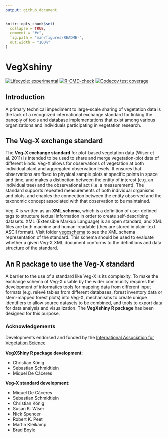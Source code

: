 ```yaml
---
output: github_document
---
```


<!-- README.md is generated from README.Rmd. Please edit that file -->

```r
knitr::opts_chunk$set(
  collapse = TRUE,
  comment = "#>",
  fig.path = "man/figures/README-",
  out.width = "100%"
)
```

# VegXshiny

<!-- badges: start -->
[![Lifecycle: experimental](https://img.shields.io/badge/lifecycle-experimental-orange.svg)](https://lifecycle.r-lib.org/articles/stages.html#experimental)
[![R-CMD-check](https://github.com/ChrKoenig/VegXshiny/workflows/R-CMD-check/badge.svg)](https://github.com/ChrKoenig/VegXshiny/actions)
[![Codecov test coverage](https://codecov.io/gh/test-coverage.yaml/branch/master/graph/badge.svg)](https://codecov.io/gh/test-coverage.yaml?branch=master)

<!-- badges: end -->

## Introduction

A primary technical impediment to large-scale sharing of vegetation data is the lack of a recognized international exchange standard for linking the panoply of tools and database implementations that exist among various organizations and individuals participating in vegetation research. 

## The Veg-X exchange standard

The **Veg-X exchange standard** for plot-based vegetation data (Wiser et al. 2011) is intended to be used to share and merge vegetation-plot data of different kinds. Veg-X allows for observations of vegetation at both individual plant and aggregated observation levels. It ensures that observations are fixed to physical sample plots at specific points in space and time, and makes a distinction between the entity of interest (e.g. an individual tree) and the observational act (i.e. a measurement). The standard supports repeated measurements of both individual organisms and plots, and enables the connection between the entity observed and the taxonomic concept associated with that observation to be maintained.

Veg-X is written as an **XML schema**, which is a definition of user-defined tags to structure textual information in order to create self-describing datasets. XML (Extensible Markup Language) is an open standard, and XML files are both machine and human-readable (they are stored in plain-text ASCII format). Visit folder [vegxschema](https://github.com/iavs-org/VegX/tree/master/vegxschema) to see the XML schema representation of the standard. This schema should be used to evaluate whether a given Veg-X XML document conforms to the definitions and data structure of the standard.

## An R package to use the Veg-X standard

A barrier to the use of a standard like Veg-X is its complexity. To make the exchange schema of Veg-X usable by the wider community requires the development of informatics tools for mapping data from different input formats (e.g. relevé tables from different databases, forest inventory data or stem-mapped forest plots) into Veg-X, mechanisms to create unique identifiers to allow source datasets to be combined, and tools to export data for data analysis and visualization. The **VegXshiny R package** has been designed for this purpose. 

### Acknowledgements

Developments endorsed and funded by the [International Association for Vegetation Science](http://iavs.org/)


**VegXShiny R package development**:

* Christian König
* Sebastian Schmidtlein
* Miquel De Cáceres

**Veg-X standard development**:

* Miquel De Cáceres
* Sebastian Schmidtlein
* Christian König
* Susan K. Wiser
* Nick Spencer
* Robert K. Peet
* Martin Kleikamp
* Brad Boyle
